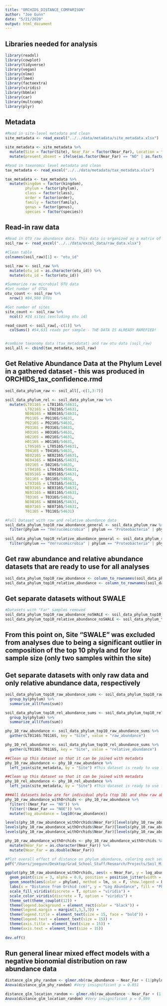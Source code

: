 ```yaml
---
title: "ORCHIDS_DISTANCE_COMPARISON"
author: "Joe Gunn"
date: "5/21/2020"
output: html_document
---
```


## Libraries needed for analysis
```r
library(readxl)
library(cowplot)
library(tidyverse)
library(vegan)
library(nlme)
library(lme4)
library(factoextra)
library(viridis)
library(bbmle)
library(car)
library(multcomp)
library(plyr)
```


## Metadata
```r
#Read in site-level metadata and clean
site_metadata <- read_excel("../../data/metadata/site_metadata.xlsx")

site_metadata <- site_metadata %>%
  mutate(Site = factor(Site), Near_Far = factor(Near_Far), Location = factor(Location), loc_abbr = factor(loc_abbr)) %>%
  mutate(present_absent = ifelse(as.factor(Near_Far) == "NO" | as.factor(Near_Far) == "NOE", "Absent", "Present"))

#Read in taxonomic level metadata and clean
tax_metadata <- read_excel("../../data/metadata/tax_metadata.xlsx")

tax_metadata <- tax_metadata %>%
  mutate(kingdom = factor(kingdom),
         phylum = factor(phylum), 
         class = factor(class), 
         order = factor(order), 
         family = factor(family), 
         genus = factor(genus), 
         species = factor(species))
```

## Read-in raw data
```r
#Read in OTU raw abundance data. This data is organized as a matrix of individual microbial OTUS (rows) and sampling sites (columns). 
soil_raw <- read_excel("../../data/excel_data/raw_data.xlsx")

#Clean table
colnames(soil_raw)[1] <- "otu_id"

soil_raw <- soil_raw %>%
  mutate(otu_id = as.character(otu_id)) %>%
  mutate(otu_id = factor(otu_id))

#Summarize raw microbial OTU data
#Get number of OTUs
otu_count <- soil_raw %>%
  nrow() #84,960 OTUs

#Get number of sites
site_count <- soil_raw %>%
  ncol() #24 sites (excluding otu id)

read_count <- soil_raw[,-c(1)] %>%
  colSums() #54,631 reads per sample - THE DATA IS ALREADY RAREFIED!


#combine taxonomy data (tax_metadatat) and raw otu data (soil_raw)
soil_all <- cbind(tax_metadata, soil_raw)
```

## Get Relative Abundance Data at the Phylum Level in a gathered dataset - this was produced in ORCHIDS_tax_confidence.rmd
```r
soil_data_phylum_raw <- soil_all[,-c(1,3:7)]

soil_data_phylum_rel <- soil_data_phylum_raw %>%
  mutate(LT0116S = LT0116S/54631,
         LT0216S = LT0216S/54631,
         NE0616S = NE0616S/54631,
         P0116S = P0116S/54631,
         P0216S = P0216S/54631,
         P0316S = P0316S/54631,
         H0316S = H0316S/54631,
         H0216S = H0216S/54631,
         H0116S = H0116S/54631,
         LT0516S = LT0516S/54631,
         T0416S = T0416S/54631,
         NE0216S = NE0216S/54631,
         NE0416S = NE0416S/54631,
         S0216S = S0216S/54631,
         LT0416S = LT0416S/54631,
         NE0516S = NE0516S/54631,
         S0116S = S0116S/54631,
         LT0316S = LT0316S/54631,
         NE0316S = NE0316S/54631,
         NE0116S = NE0116S/54631,
         T0316S = T0316S/54631,
         NE0816S = NE0816S/54631,
         NE0716S = NE0716S/54631,
         T0116S = T0116S/54631)

#Full Dataset with raw and relative abundance data
soil_data_phylum_top10_raw_abundance_general <- soil_data_phylum_raw %>% 
  filter(phylum == "Verrucomicrobia" | phylum == "Proteobacteria" | phylum == "Actinobacteria" | phylum == "Acidobacteria" | phylum == "Chloroflexi" | phylum == "Planctomycetes" | phylum == "Bacteroidetes" | phylum == "Firmicutes" | phylum == "Nitrospirae" | phylum == "Gemmatimonadetes")
  
soil_data_phylum_top10_relative_abundance_general <- soil_data_phylum_rel %>% 
  filter(phylum == "Verrucomicrobia" | phylum == "Proteobacteria" | phylum == "Actinobacteria" | phylum == "Acidobacteria" | phylum == "Chloroflexi" | phylum == "Planctomycetes" | phylum == "Bacteroidetes" | phylum == "Firmicutes" | phylum == "Nitrospirae" | phylum == "Gemmatimonadetes")
```

## Get raw abundance and relative abundance datasets that are ready to use for all analyses
```r
soil_data_phylum_top10_raw_abundance <- column_to_rownames(soil_data_phylum_top10_raw_abundance_general, "otu_id")
soil_data_phylum_top10_relative_abundance <- column_to_rownames(soil_data_phylum_top10_relative_abundance_general, "otu_id")
```

## Get separate datasets without SWALE
```r
#Datasets with "Far" samples removed
soil_data_phylum_top10_raw_abundance_noSWALE <- soil_data_phylum_top10_raw_abundance[,-c(15,18)]
soil_data_phylum_top10_relative_abundance_noSWALE <- soil_data_phylum_top10_relative_abundance[,-c(15,18)]
```

## From this point on, Site "SWALE" was excluded from analyses due to being a significant outlier in composition of the top 10 phyla and for low sample size (only two samples within the site)
## Get separate datasets with only raw data and only relative abundance data, respectively
```r
soil_data_phylum_top10_raw_abundance_sums <- soil_data_phylum_top10_raw_abundance_noSWALE %>%
  group_by(phylum) %>%
  summarize_all(funs(sum))

soil_data_phylum_top10_rel_abundance_sums <- soil_data_phylum_top10_relative_abundance_noSWALE %>%
  group_by(phylum) %>%
  summarize_all(funs(sum))

phy_10_raw_abundance <- soil_data_phylum_top10_raw_abundance_sums %>%
  gather(LT0116S:T0116S, key = "Site", value = "raw_abundance")

phy_10_rel_abundance <- soil_data_phylum_top10_rel_abundance_sums %>%
  gather(LT0116S:T0116S, key = "Site", value = "relative_abundance")

##Clean up this dataset so that it can be joined with metadata
phy_10_raw_abundance <- phy_10_raw_abundance %>%
  left_join(site_metadata, by = "Site") #This dataset is ready to use for analyses 

##Clean up this dataset so that it can be joined with metadata
phy_10_rel_abundance <- phy_10_rel_abundance %>%
  left_join(site_metadata, by = "Site") #This dataset is ready to use for analyses 
```

```r
###All datasets below are for individual phyla (top 10) and show raw abundance data
phy_10_raw_abundance_withOrchids <- phy_10_raw_abundance %>%
  filter(!(Near_Far == "NO")) %>% 
  filter(!(Near_Far == "NOE")) %>%
  mutate(log_abundance = log10(raw_abundance))

levels(phy_10_raw_abundance_withOrchids$Near_Far)[levels(phy_10_raw_abundance_withOrchids$Near_Far) == "Near"] <- "0"
levels(phy_10_raw_abundance_withOrchids$Near_Far)[levels(phy_10_raw_abundance_withOrchids$Near_Far) == "Intermediate"] <- "100"
levels(phy_10_raw_abundance_withOrchids$Near_Far)[levels(phy_10_raw_abundance_withOrchids$Near_Far) == "Far"] <- "200"

phy_10_raw_abundance_withOrchids <- phy_10_raw_abundance_withOrchids %>%
  mutate(Near_Far = as.character(Near_Far)) %>%
  mutate(Near_Far = as.double(Near_Far))

#Plot overall effect of distance on phylum abundance, coloring each set of points by their corresponding phylum
pdf("/Users/joegunn/Desktop/Grad_School_Stuff/Research/Projects/Soil_Microbiome/visualization/distance_comparison_figures/all_otus_distance_plot.pdf", width = 8, height = 5)

ggplot(phy_10_raw_abundance_withOrchids, aes(x = Near_Far, y = log_abundance, fill = phylum)) +
  geom_point(size = 3, alpha = 0.9, position = position_jitter(width = 5), pch = 21, color = "black", show.legend = F) + 
  geom_smooth(aes(color = phylum), method = lm, se = F, show.legend = F) +
  labs(x = "Distance from Orchid (cm)", y = "Log Abundance", fill = "Phylum", color = "Phylum") +
  scale_fill_viridis(discrete = T, option = "viridis") + 
  scale_color_viridis(discrete = T, option = "viridis") +
  theme_set(theme_cowplot(12)) +
  theme(legend.background = element_rect(color = "black")) +
  theme(legend.margin = margin(3,3,3,3)) +
  theme(legend.title = element_text(size = 15, face = "bold")) +
  theme(legend.text = element_text(size = 15)) +
  theme(axis.title = element_text(size = 15)) +
  theme(axis.text = element_text(size = 15))
  
dev.off()
```

## Run general linear mixed effect models with a negative bionomial distribution on raw abundance data
```r
distance_glm_phy_random <- glmer.nb(raw_abundance ~ Near_Far + (1|phylum), data =  phy_10_raw_abundance_withOrchids)
Anova(distance_glm_phy_random) #Very insignificant p = 0.851

distance_glm_location_random <- glmer.nb(raw_abundance ~ Near_Far + (1|Location), data =  phy_10_raw_abundance_withOrchids)
Anova(distance_glm_location_random) #Very insignificant p = 0.999
```

